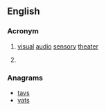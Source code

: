 {{wikipedia}}
{{also|vast|väst}}
==English==

===Acronym===
{{rfc-header|Acronym}}
{{en-acronym}}

# [[visual]] [[audio]] [[sensory]] [[theater]]
# {{label|en|ESA|volcanology}} {{acronym of|[[volcanic|'''V'''olcanic]] [[ash|'''A'''sh]] [[strategic|'''S'''trategic]] [[initiative]] [[team|'''T'''eam]]|lang=en}}

===Anagrams===
* [[tavs#English|tavs]]
* [[vats#English|vats]]